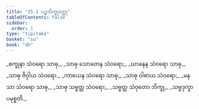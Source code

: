 ```yaml
---
title: "25.1 ပဉ္စဘိက္ခုဝတ္ထု"
tableOfContents: false
sidebar:
  order: 1
type: "tipitaka"
basket: "su"
book: "dh"
---
```



<DynamicBreadcrumb />

<Division number="360" book="dh">

<Paragraph number="387" type="verses" book="dh">
_စက္ခုနာ သံဝရော သာဓု,_  
_သာဓု သောတေန သံဝရော;_  
_ဃာနေန သံဝရော သာဓု,_  
_သာဓု ဇိဝှါယ သံဝရော._  

</Paragraph>

</Division>
<Division number="361" book="dh">

<Paragraph number="388" type="verses" book="dh">
_ကာယေန သံဝရော သာဓု,_  
_သာဓု ဝါစာယ သံဝရော;_  
_မနသာ သံဝရော သာဓု,_  
_သာဓု သဗ္ဗတ္ထ သံဝရော;_  
_သဗ္ဗတ္ထ သံဝုတော ဘိက္ခု,_  
_သဗ္ဗဒုက္ခာ ပမုစ္စတိ._
</Paragraph>
</Division>